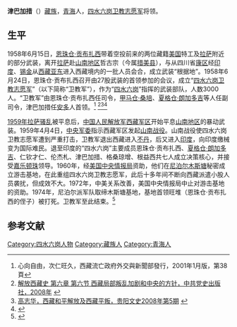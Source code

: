 '''津巴加措'''（{{bd|？||？|}}）[[藏族|藏族]]，[[青海|青海]]人，[[四水六岗卫教志愿军|四水六岗卫教志愿军]]将领。

==生平==
1958年6月15日，[[恩珠仓·贡布扎西|恩珠仓·贡布扎西]]带着空投前来的两位藏籍[[美国|美国]]特工及[[拉萨|拉萨]]附近的部分武装，离开[[拉萨|拉萨]]赴[[山南地区|山南地区]]哲古宗（今属[[措美县|措美县]]），与从四川省[[康区|康区]]经[[印度|印度]]、[[锡金|锡金]]从[[西藏|西藏]][[亚东县|亚东]]进入西藏境内的一批人员会合，成立武装“根据地”。1958年6月24日，恩珠仓·贡布扎西召开由27股武装的首领参加的会议，成立“[[四水六岗卫教志愿军|四水六岗卫教志愿军]]”（以下简称“卫教军”），作为“[[四水六岗|四水六岗]]”指挥的武装部队，人数3000人。“卫教军”由恩珠仓·贡布扎西任司令，[[甲马仓·桑培|甲马仓·桑培]]、[[夏格仓·朗加多吉|夏格仓·朗加多吉]]等人任副司令，津巴加措任[[安多|安多]]人首领。<ref>心向自由，次仁旺久，西藏流亡政府外交與新聞部發行，2001年1月版，第38頁</ref>
<ref name=zgds>[http://tibet.news.cn/szts/2009-05/20/content_16579561.htm 解放西藏史 第六章 第六节 西藏局部叛乱加剧和中央的方针，中共党史出版社，2008年] {{webarchive|url=https://web.archive.org/web/20140518212259/http://tibet.news.cn/szts/2009-05/20/content_16579561.htm |date=2014-05-18 }}</ref><ref>[http://jjzd.gygov.gov.cn/gyszx/724800315592802304/20080918/118490.html 高志华，西藏和平解放及西藏平叛，贵阳文史2008年第5期] {{webarchive|url=https://web.archive.org/web/20150414064140/http://jjzd.gygov.gov.cn/gyszx/724800315592802304/20080918/118490.html |date=2015-04-14 }}</ref><ref>{{Cite web |url=http://news.ifeng.com/photo/news/200804/0414_1397_490608_1.shtml |title=达赖集团的武装组织“四水六岗卫教军”，凤凰网，2008-04-14 |access-date=2015-04-14 |archive-date=2015-04-14 |archive-url=https://web.archive.org/web/20150414094746/http://news.ifeng.com/photo/news/200804/0414_1397_490608_1.shtml |dead-url=no }}</ref>

[[1959年藏区骚乱|1959年拉萨骚乱]]被平息后，[[中国人民解放军|中国人民解放军]][[西藏军区|西藏军区]]开始平息[[山南地区|山南地区]]的暴动武装。1959年4月4日，[[中央军委|中央军委]]指示西藏军区发起[[山南战役|山南战役]]。山南战役使四水六岗卫教志愿军遭到严重打击，卫教军退出西藏进入[[不丹|不丹]]，后又进入[[印度|印度]]，向印度缴械变为国际难民。退至印度的“四水六岗”主要成员恩珠仓·贡布扎西、[[夏格仓·朗加多吉|夏格仓·朗加多吉]]、仁钦才仁、伦杰札、津巴加措、格桑琼增、根益西共七人成立决策核心，并接受[[嘉乐顿珠|嘉乐顿珠]]领导。1960年，经[[美国中央情报局|美国中央情报局]]资助，他们在[[尼泊尔|尼泊尔]][[木斯塘|木斯塘]]秘密成立游击基地，在此重组四水六岗卫教志愿军，此后十多年间不断向西藏派遣小股人员袭扰，但成效不大。1972年，中美关系改善，美国中央情报局中止对游击基地的资助。1974年，尼泊尔派军队取缔木斯塘基地，基地首领旺堆（恩珠仓·贡布扎西的侄子）被打死。卫教军至此结束。<ref>{{Cite web |url=http://www.tibet328.cn/zxss/01/200902/t263641.htm |title=1959年平定西藏武装叛乱内幕，西藏人权网，2009-02-13 |access-date=2015-04-14 |archive-date=2009-03-14 |archive-url=https://web.archive.org/web/20090314080617/http://www.tibet328.cn/zxss/01/200902/t263641.htm |dead-url=no }}</ref>

==参考文献==
{{reflist}}

[[Category:四水六岗人物|Category:四水六岗人物]]
[[Category:藏族人|Category:藏族人]]
[[Category:青海人|Category:青海人]]